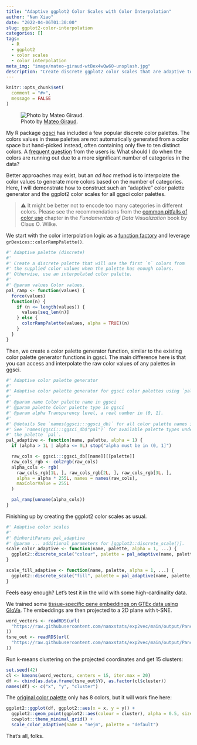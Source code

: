 ```yaml
---
title: "Adaptive ggplot2 Color Scales with Color Interpolation"
author: "Nan Xiao"
date: "2022-04-06T01:30:00"
slug: ggplot2-color-interpolation
categories: []
tags:
  - R
  - ggplot2
  - color scales
  - color interpolation
meta_img: "image/mateo-giraud-wtBex4wQw60-unsplash.jpg"
description: "Create discrete ggplot2 color scales that are adaptive to the number of categories in the data."
---
```


```r
knitr::opts_chunk$set(
  comment = "#>",
  message = FALSE
)
```

![Photo by [Mateo Giraud](https://unsplash.com/photos/wtBex4wQw60).](/image/mateo-giraud-wtBex4wQw60-unsplash.jpg)

My R package [ggsci](https://github.com/nanxstats/ggsci) has included a few
popular discrete color palettes.
The colors values in these palettes are not automatically generated from a
color space but hand-picked instead, often containing only five to ten
distinct colors.
A [frequent question](https://github.com/nanxstats/ggsci/issues/8) from the
users is: What should I do when the colors are running out due to a more
significant number of categories in the data?

Better approaches may exist, but an _ad hoc_ method is to interpolate
the color values to generate more colors based on the number of categories.
Here, I will demonstrate how to construct such an "adaptive" color palette
generator and the ggplot2 color scales for all ggsci color palettes.

> ⚠️ It might be better not to encode too many categories in different colors.
> Please see the recommendations from the
> [common pitfalls of color use](https://clauswilke.com/dataviz/color-pitfalls.html)
> chapter in the _Fundamentals of Data Visualization_ book by Claus O. Wilke.

We start with the color interpolation logic as a
[function factory](https://adv-r.hadley.nz/function-factories.html)
and leverage `grDevices::colorRampPalette()`.

```r
#' Adaptive palette (discrete)
#'
#' Create a discrete palette that will use the first `n` colors from
#' the supplied color values when the palette has enough colors.
#' Otherwise, use an interpolated color palette.
#'
#' @param values Color values.
pal_ramp <- function(values) {
  force(values)
  function(n) {
    if (n <= length(values)) {
      values[seq_len(n)]
    } else {
      colorRampPalette(values, alpha = TRUE)(n)
    }
  }
}
```

Then, we create a color palette generator function,
similar to the existing color palette generator functions in ggsci.
The main difference here is that you can access and interpolate the raw color
values of any palettes in ggsci.

```r
#' Adaptive color palette generator
#'
#' Adaptive color palette generator for ggsci color palettes using `pal_ramp()`.
#'
#' @param name Color palette name in ggsci
#' @param palette Color palette type in ggsci
#' @param alpha Transparency level, a real number in (0, 1].
#'
#' @details See `names(ggsci:::ggsci_db)` for all color palette names in ggsci.
#' See `names(ggsci:::ggsci_db$"pal")` for available palette types under
#' the palette `pal`.
pal_adaptive <- function(name, palette, alpha = 1) {
  if (alpha > 1L | alpha <= 0L) stop("alpha must be in (0, 1]")

  raw_cols <- ggsci:::ggsci_db[[name]][[palette]]
  raw_cols_rgb <- col2rgb(raw_cols)
  alpha_cols <- rgb(
    raw_cols_rgb[1L, ], raw_cols_rgb[2L, ], raw_cols_rgb[3L, ],
    alpha = alpha * 255L, names = names(raw_cols),
    maxColorValue = 255L
  )

  pal_ramp(unname(alpha_cols))
}
```

Finishing up by creating the ggplot2 color scales as usual.

```r
#' Adaptive color scales
#'
#' @inheritParams pal_adaptive
#' @param ... additional parameters for [ggplot2::discrete_scale()].
scale_color_adaptive <- function(name, palette, alpha = 1, ...) {
  ggplot2::discrete_scale("colour", palette = pal_adaptive(name, palette, alpha), ...)
}

scale_fill_adaptive <- function(name, palette, alpha = 1, ...) {
  ggplot2::discrete_scale("fill", palette = pal_adaptive(name, palette, alpha), ...)
}
```

Feels easy enough? Let's test it in the wild with some
high-cardinality data.

We trained some [tissue-specific gene embeddings on GTEx data using GloVe](https://github.com/nanxstats/exp2vec).
The embeddings are then projected to a 2D plane with t-SNE.

```r
word_vectors <- readRDS(url(
  "https://raw.githubusercontent.com/nanxstats/exp2vec/main/output/Pancreas_embedding.rds"
))
tsne_out <- readRDS(url(
  "https://raw.githubusercontent.com/nanxstats/exp2vec/main/output/Pancreas_tsne.rds"
))
```

Run k-means clustering on the projected coordinates and get 15 clusters:

```r
set.seed(42)
cl <- kmeans(word_vectors, centers = 15, iter.max = 20)
df <- cbind(as.data.frame(tsne_out$Y), as.factor(cl$cluster))
names(df) <- c("x", "y", "cluster")
```

The [original color palette](https://nanx.me/ggsci/reference/pal_nejm.html)
only has 8 colors, but it will work fine here:

```r
ggplot2::ggplot(df, ggplot2::aes(x = x, y = y)) +
  ggplot2::geom_point(ggplot2::aes(colour = cluster), alpha = 0.5, size = 1) +
  cowplot::theme_minimal_grid() +
  scale_color_adaptive(name = "nejm", palette = "default")
```

That's all, folks.
